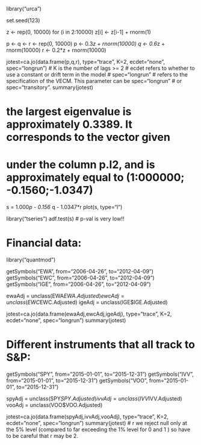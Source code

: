 library("urca")

set.seed(123)

z <- rep(0, 10000)
for (i in 2:10000) z[i] <- z[i-1] + rnorm(1)

p <- q <- r <- rep(0, 10000)
p <- 0.3*z + rnorm(10000)
q <- 0.6*z + rnorm(10000)
r <- 0.2*z + rnorm(10000)

jotest=ca.jo(data.frame(p,q,r), type="trace", K=2, ecdet="none",
spec="longrun") 
# K is the number of lags >= 2
# ecdet refers to whether to use a constant or drift term in the model
# spec="longrun"
# refers to the specification of the VECM. This parameter can be spec="longrun"
# or spec="transitory".
summary(jotest)

# the largest eigenvalue is approximately 0.3389. It corresponds to the vector given
# under the column p.l2, and is approximately equal to (1:000000; -0.1560;-1.0347)

s = 1.000*p - 0.156 *q - 1.0347*r
plot(s, type="l")

library("tseries")
adf.test(s)
# p-val is very low!!


# Financial data:
library("quantmod")

getSymbols("EWA", from="2006-04-26", to="2012-04-09")
getSymbols("EWC", from="2006-04-26", to="2012-04-09")
getSymbols("IGE", from="2006-04-26", to="2012-04-09")

ewaAdj = unclass(EWA$EWA.Adjusted)
ewcAdj = unclass(EWC$EWC.Adjusted)
igeAdj = unclass(IGE$IGE.Adjusted)

jotest=ca.jo(data.frame(ewaAdj,ewcAdj,igeAdj), type="trace",
K=2, ecdet="none", spec="longrun")
summary(jotest)

# Different instruments that all track to S&P:
getSymbols("SPY", from="2015-01-01", to="2015-12-31")
getSymbols("IVV", from="2015-01-01", to="2015-12-31")
getSymbols("VOO", from="2015-01-01", to="2015-12-31")

spyAdj = unclass(SPY$SPY.Adjusted)
ivvAdj = unclass(IVV$IVV.Adjusted)
vooAdj = unclass(VOO$VOO.Adjusted)

jotest=ca.jo(data.frame(spyAdj,ivvAdj,vooAdj), type="trace", K=2,
ecdet="none", spec="longrun")
summary(jotest)
# r \leq 2 we reject null only at the 5% level (compared to far exceeding the 1% level for 0 and 1 ) so have to be careful that r may be 2.

